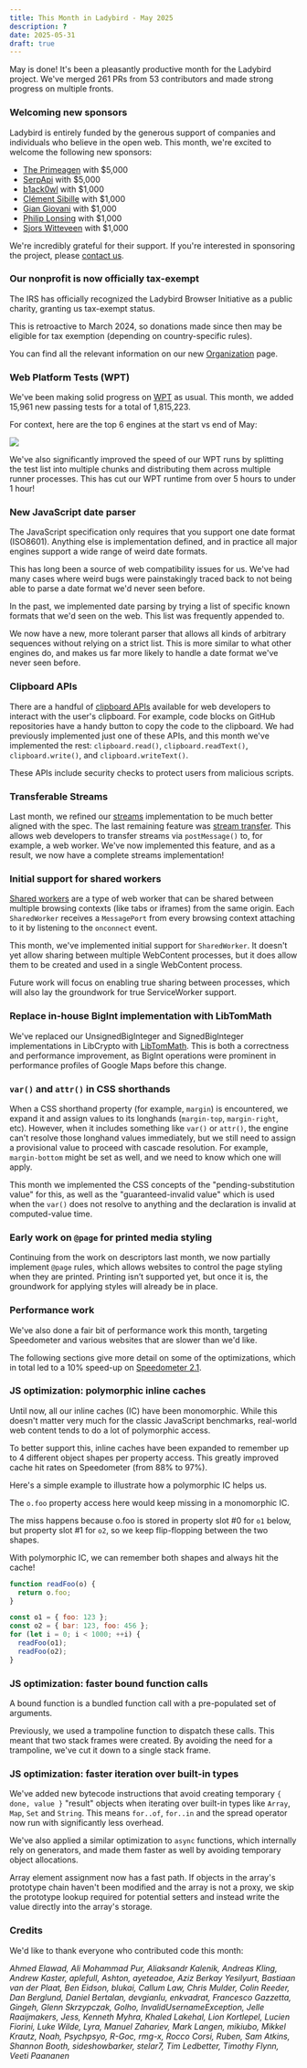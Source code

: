 ```yaml
---
title: This Month in Ladybird - May 2025
description: ?
date: 2025-05-31
draft: true
---
```


May is done! It's been a pleasantly productive month for the Ladybird project. We've merged 261 PRs from 53 contributors and made strong progress on multiple fronts.

### Welcoming new sponsors

Ladybird is entirely funded by the generous support of companies and individuals who believe in the open web. This month, we're excited to welcome the following new sponsors:

- [The Primeagen](https://terminal.shop/) with $5,000
- [SerpApi](https://serpapi.com/) with $5,000
- [b1ack0wl](http://www.b1ack0wl.com/) with $1,000
- [Clément Sibille](https://lisible.xyz/) with $1,000
- [Gian Giovani](https://wejick.wordpress.com/) with $1,000
- [Philip Lonsing](https://www.linkedin.com/in/philiplonsing/) with $1,000
- [Sjors Witteveen](https://kabutops.com/) with $1,000

We're incredibly grateful for their support. If you're interested in sponsoring the project, please [contact us](mailto:contact@ladybird.org).

### Our nonprofit is now officially tax-exempt

The IRS has officially recognized the Ladybird Browser Initiative as a public charity, granting us tax-exempt status.

This is retroactive to March 2024, so donations made since then may be eligible for tax exemption (depending on country-specific rules).

You can find all the relevant information on our new [Organization](https://ladybird.org/organization/) page.

### Web Platform Tests (WPT)

We've been making solid progress on [WPT](https://web-platform-tests.org) as usual. This month, we added 15,961 new passing tests for a total of 1,815,223.

For context, here are the top 6 engines at the start vs end of May:

![](/assets/img/newsletter-may-2025-wpt-graph.gif)

We've also significantly improved the speed of our WPT runs by splitting the test list into multiple chunks and distributing them across multiple runner processes. This has cut our WPT runtime from over 5 hours to under 1 hour!

### New JavaScript date parser

The JavaScript specification only requires that you support one date format (ISO8601). Anything else is implementation defined, and in practice all major engines support a wide range of weird date formats.

This has long been a source of web compatibility issues for us. We've had many cases where weird bugs were painstakingly traced back to not being able to parse a date format we'd never seen before.

In the past, we implemented date parsing by trying a list of specific known formats that we'd seen on the web. This list was frequently appended to.

We now have a new, more tolerant parser that allows all kinds of arbitrary sequences without relying on a strict list. This is more similar to what other engines do, and makes us far more likely to handle a date format we've never seen before.

### Clipboard APIs

There are a handful of [clipboard APIs](https://developer.mozilla.org/en-US/docs/Web/API/Clipboard_API) available for web developers to interact with the user's clipboard. For example, code blocks on GitHub repositories have a handy button to copy the code to the clipboard. We had previously implemented just one of these APIs, and this month we've implemented the rest: `clipboard.read()`, `clipboard.readText()`, `clipboard.write()`, and `clipboard.writeText()`.

These APIs include security checks to protect users from malicious scripts.

### Transferable Streams

Last month, we refined our [streams](https://developer.mozilla.org/en-US/docs/Web/API/Streams_API) implementation to be much better aligned with the spec. The last remaining feature was [stream transfer](https://github.com/whatwg/streams/blob/main/transferable-streams-explainer.md). This allows web developers to transfer streams via `postMessage()` to, for example, a web worker. We've now implemented this feature, and as a result, we now have a complete streams implementation!

### Initial support for shared workers

[Shared workers](https://html.spec.whatwg.org/multipage/workers.html#shared-workers-and-the-sharedworker-interface) are a type of web worker that can be shared between multiple browsing contexts (like tabs or iframes) from the same origin. Each `SharedWorker` receives a `MessagePort` from every browsing context attaching to it by listening to the `onconnect` event.

This month, we've implemented initial support for `SharedWorker`. It doesn't yet allow sharing between multiple WebContent processes, but it does allow them to be created and used in a single WebContent process.

Future work will focus on enabling true sharing between processes, which will also lay the groundwork for true ServiceWorker support.

### Replace in-house BigInt implementation with LibTomMath

We've replaced our UnsignedBigInteger and SignedBigInteger implementations in LibCrypto with [LibTomMath](https://www.libtom.net/LibTomMath/). This is both a correctness and performance improvement, as BigInt operations were prominent in performance profiles of Google Maps before this change.

### `var()` and `attr()` in CSS shorthands

When a CSS shorthand property (for example, `margin`) is encountered, we expand it and assign values to its longhands (`margin-top`, `margin-right`, etc). However, when it includes something like `var()` or `attr()`, the engine can't resolve those longhand values immediately, but we still need to assign a provisional value to proceed with cascade resolution. For example, `margin-bottom` might be set as well, and we need to know which one will apply.

This month we implemented the CSS concepts of the "pending-substitution value" for this, as well as the "guaranteed-invalid value" which is used when the `var()` does not resolve to anything and the declaration is invalid at computed-value time.

### Early work on `@page` for printed media styling

Continuing from the work on descriptors last month, we now partially implement `@page` rules, which allows websites to control the page styling when they are printed. Printing isn’t supported yet, but once it is, the groundwork for applying styles will already be in place.

### Performance work

We've also done a fair bit of performance work this month, targeting Speedometer and various websites that are slower than we'd like.

The following sections give more detail on some of the optimizations, which in total led to a 10% speed-up on [Speedometer 2.1](https://browserbench.org/Speedometer2.1/).

### JS optimization: polymorphic inline caches

Until now, all our inline caches (IC) have been monomorphic. While this doesn't matter very much for the classic JavaScript benchmarks, real-world web content tends to do a lot of polymorphic access.

To better support this, inline caches have been expanded to remember up to 4 different object shapes per property access. This greatly improved cache hit rates on Speedometer (from 88% to 97%).

Here's a simple example to illustrate how a polymorphic IC helps us.

The `o.foo` property access here would keep missing in a monomorphic IC.

The miss happens because o.foo is stored in property slot #0 for `o1` below, but property slot #1 for `o2`, so we keep flip-flopping between the two shapes.

With polymorphic IC, we can remember both shapes and always hit the cache!

```js
function readFoo(o) {
  return o.foo;
}

const o1 = { foo: 123 };
const o2 = { bar: 123, foo: 456 };
for (let i = 0; i < 1000; ++i) {
  readFoo(o1);
  readFoo(o2);
}
```

### JS optimization: faster bound function calls

A bound function is a bundled function call with a pre-populated set of arguments.

Previously, we used a trampoline function to dispatch these calls. This meant that two stack frames were created. By avoiding the need for a trampoline, we've cut it down to a single stack frame.

### JS optimization: faster iteration over built-in types

We've added new bytecode instructions that avoid creating temporary `{ done, value }` "result" objects when iterating over built-in types like `Array`, `Map`, `Set` and `String`. This means `for..of`, `for..in` and the spread operator now run with significantly less overhead.

We've also applied a similar optimization to `async` functions, which internally rely on generators, and made them faster as well by avoiding temporary object allocations.

Array element assignment now has a fast path. If objects in the array's prototype chain haven't been modified and the array is not a proxy, we skip the prototype lookup required for potential setters and instead write the value directly into the array's storage.

### Credits

We'd like to thank everyone who contributed code this month:

_Ahmed Elawad,
Ali Mohammad Pur,
Aliaksandr Kalenik,
Andreas Kling,
Andrew Kaster,
aplefull,
Ashton,
ayeteadoe,
Aziz Berkay Yesilyurt,
Bastiaan van der Plaat,
Ben Eidson,
blukai,
Callum Law,
Chris Mulder,
Colin Reeder,
Dan Berglund,
Daniel Bertalan,
devgianlu,
enkvadrat,
Francesco Gazzetta,
Gingeh,
Glenn Skrzypczak,
Golho,
InvalidUsernameException,
Jelle Raaijmakers,
Jess,
Kenneth Myhra,
Khaled Lakehal,
Lion Kortlepel,
Lucien Fiorini,
Luke Wilde,
Lyra,
Manuel Zahariev,
Mark Langen,
mikiubo,
Mikkel Krautz,
Noah,
Psychpsyo,
R-Goc,
rmg-x,
Rocco Corsi,
Ruben,
Sam Atkins,
Shannon Booth,
sideshowbarker,
stelar7,
Tim Ledbetter,
Timothy Flynn,
Veeti Paananen_
